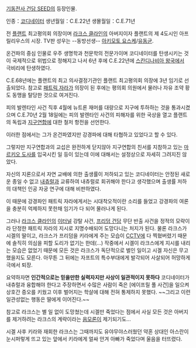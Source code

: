 [[기동전사 건담 SEED]]의 등장인물.

인종：[[코디네이터]]
생년월일：C.E.22년
생몰월일：C.E.71년


전 [[플랜트]] 최고평의회 의장이며 [[라크스 클라인]]의 아버지이자 플랜트의 제 4도시인 아프릴리우스의 시장. TV판 성우는 --동방선생-- [[아키모토 요스케]]/[[유동균]].

온건파의 중심 인물로 우주 생명학과 천문학의 전문가이며 코디네이터를 탄생시키는 것이 국제적으로 위법으로 정해지고 나서 6년 후에 C.E.22년에 [[스칸디나비아 왕국]]에서 극비리에 탄생하였다.

C.E.68년에는 플랜트의 최고 의사결정기관인 플랜트 최고평의회 의장에 3년 임기로 선출되었다. 참고로 [[패트릭 자라]]가 의장이 된 후에는 평의회 의원에서 물러나 자유 조약 황도 동맹을 탈당한 것으로 여겨진다.

피의 발렌타인 사건 직후 4월에 뉴트론 재머를 대량으로 지구에 투하하는 것을 통과시켰으며 C.E.70년 2월 18일에는 피의 발렌타인 사건의 피해자를 위한 국상을 열고 플랜트의 독립과 [[지구연합]]에 대한 철저 항전을 선언한다.

이러한 점에서는 그가 온건파였지만 강경파에 대해 타협하고 있었다고 할 수 있다.

그렇지만 지구연합과의 교섭은 완전하게 닫지않아 지구연합의 친서를 지참하고 있는 [[마르키오 도사]]를 입국시킨 일 등이 있는데 이에 대해서는 설정상으로 자세히 그려지진 않았다.

자신의 지론으로서 자연 교배에 의한 출생률이 저하되고 있는 코디네이터는 안정된 새로운 종일 수 없고 [[내츄럴]]과 교류하여 내츄럴로 회귀해야 한다고 생각했으며 출생률 저하의 대책인 인공 자궁 연구에 대해 비판하였다.

이 때문에 강경파인 패트릭 자라에게서는 시대착오적이란 소리를 들었고 강경파의 여론을 충분히 억제하지 못한채 임기가 다 되어 물러나게 된다.

그러나 [[라크스 클라인]]의 [[이터널]] 강탈 사건, [[프리덤 건담]] 무단 반출 사건을 정적의 모략이라 단정한 패트릭 자라의 지시로 지명수배되어 도망다니는 처지가 된다. 물론 라크스가 시겔의 딸이고, 라크스가 프리덤을 키라에게 주는 모습이 [[CCTV]]에 다 찍혔버렸기 때문에 솔직히 의심을 피할 도리가 없기는 한데(…) 작중에서 시겔이 라크스에게 지시를 내리는 모습은 없었기 때문에 모든 것은 라크스가 독단적으로 벌인 일이고 시겔 자신은 무고했을지도 모른다. 아무튼 그 뒤에는 자프트의 특수부대에게 발각되어 사살되어 허망하게 극에서 퇴장.

요약하자면 '''인간적으로는 믿을만한 실력자지만 사상이 일관적이지 못하다''' 코디네이터가 내츄럴과 융합해야 한다고 주장하면서 수많은 사람이 죽은 [에이프릴 풀 사건]을 일으켜 상호간 증오를 키웠고 이후 벌어지는 학살에 대해 전혀 통제하지 못했다. ~~그리고 이런 일관성없는 행동은 딸에게 이어진다.~~



참고로 라크스는 별 일 없이 도망쳤는데 시겔만 죽었다는 점에서 사실 모든 것은 아버지를 제거하려는 라크스의 계략이라는 [[음모론]]이 제기되기도...

시겔 사후 키라와 재회한 라크스는 그때까지도 유야무야스러웠던 약혼 상대인 아스란이 눈시퍼렇게 뜨고 있는 앞에서 키라에게 얼싸 안겨 아빠가 죽었다며 울음을 터뜨렸다. 

